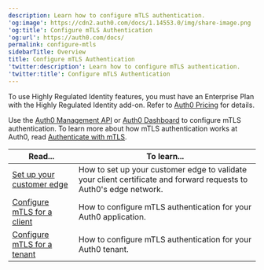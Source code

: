 ```yaml
---
description: Learn how to configure mTLS authentication.
'og:image': https://cdn2.auth0.com/docs/1.14553.0/img/share-image.png
'og:title': Configure mTLS Authentication
'og:url': https://auth0.com/docs/
permalink: configure-mtls
sidebarTitle: Overview
title: Configure mTLS Authentication
'twitter:description': Learn how to configure mTLS authentication.
'twitter:title': Configure mTLS Authentication
---
```

<Callout icon="file-lines" color="#0EA5E9" iconType="regular">

To use Highly Regulated Identity features, you must have an Enterprise Plan with the Highly Regulated Identity add-on. Refer to [Auth0 Pricing](https://auth0.com/pricing/) for details.

</Callout>

Use the [Auth0 Management API](https://auth0.com/docs/api/management/v2) or [Auth0 Dashboard](https://manage.auth0.com/) to configure mTLS authentication. To learn more about how mTLS authentication works at Auth0, read [Authenticate with mTLS](/docs/get-started/authentication-and-authorization-flow/authenticate-with-mtls).

<table class="table"><thead>
<tr>
<th><strong>Read...</strong></th>
<th><strong>To learn...</strong></th>
</tr>
</thead>
<tbody>
<tr>
<td><a href="/docs/get-started/applications/configure-mtls/set-up-the-customer-edge">Set up your customer edge</a></td>
<td>How to set up your customer edge to validate your client certificate and forward requests to Auth0's edge network.</td>
</tr>
<tr>
<td><a href="/docs/get-started/applications/configure-mtls/configure-mtls-for-a-client">Configure mTLS for a client</a></td>
<td>How to configure mTLS authentication for your Auth0 application.</td>
</tr>
<tr>
<td><a href="/docs/get-started/applications/configure-mtls/configure-mtls-for-a-tenant">Configure mTLS for a tenant</a></td>
<td>How to configure mTLS authentication for your Auth0 tenant.</td>
</tr>
</tbody>
</table>